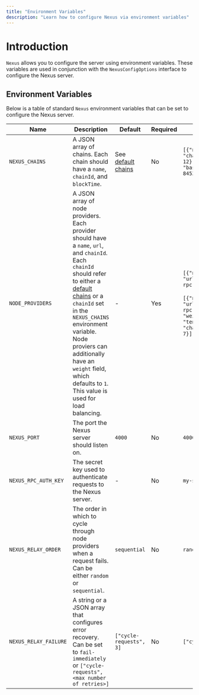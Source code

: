 ```yaml
---
title: "Environment Variables"
description: "Learn how to configure Nexus via environment variables"
---
```


# Introduction

`Nexus` allows you to configure the server using environment variables. These variables are used in conjunction with the `NexusConfigOptions` interface to configure the Nexus server.


## Environment Variables

Below is a table of standard `Nexus` environment variables that can be set to configure the Nexus server.

| Name                | Description                                                                                                                                                                                                                                                                                                          | Default                                                                                                                 | Required | Example                                                                                                                |
| ------------------- | -------------------------------------------------------------------------------------------------------------------------------------------------------------------------------------------------------------------------------------------------------------------------------------------------------------------- | ----------------------------------------------------------------------------------------------------------------------- | -------- | ---------------------------------------------------------------------------------------------------------------------- |
| `NEXUS_CHAINS`        | A JSON array of chains. Each chain should have a `name`, `chainId`, and `blockTime`.                                                                                                                                                                                                                                 | See [default chains](https://github.com/whats-good/nexus/blob/main/packages/nexus/src/default-chains/default-chains.ts) | No       | `[{"name": "eth_mainnet", "chainId": 1, "blockTime": 12}, [{"name": "base_mainnet", "chainId": 8453, "blockTime": 2}]` |
| `NODE_PROVIDERS`      | A JSON array of node providers. Each provider should have a `name`, `url`, and `chainId`. Each `chainId` should refer to either a [default chains](https://github.com/whats-good/nexus/blob/main/packages/nexus/src/default-chains/default-chains.ts) or a `chainId` set in the `NEXUS_CHAINS` environment variable. Node proviers can additionally have an `weight` field, which defaults to `1`. This value is used for load balancing.  | -                                                                                                                       | Yes      | `[{"name": "eth.public", "url":"https://eth.public-rpc.com", "chainId": 1}]` <br/><br />`[{"name": "eth.public", "url":"https://eth.public-rpc.com", "chainId": 1, "weight": 3}, {"name": "tenderly", "url":"", "chainId": 1, "weight": 7}]`                                           |
| `NEXUS_PORT`          | The port the Nexus server should listen on.                                                                                                                                                                                                                                                                          | `4000`                                                                                                                    | No       | `4000`                                                                                                                   |
| `NEXUS_RPC_AUTH_KEY`  | The secret key used to authenticate requests to the Nexus server.                                                                                                                                                                                                                                                    | -                                                                                                                       | No       | `my-secret-key`                                                                                                          |
| `NEXUS_RELAY_ORDER`   | The order in which to cycle through node providers when a request fails. Can be either `random` or `sequential`.                                                                                                                                                                                                     | `sequential`                                                                                                              | No       | `random`                                                                                                                 |
| `NEXUS_RELAY_FAILURE` | A string or a JSON array that configures error recovery. Can be set to `fail-immediately` or `["cycle-requests", <max number of retries>]`                                                                                                                                                                           | `["cycle-requests", 3]`                                                                                                 | No       | `["cycle-requests", 5]`                                                                                                |
